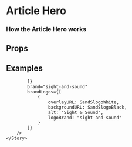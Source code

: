 
<Meta title="Pattern Library|Structure/Hero Article" component={HeroArticle} />

# Article Hero 

### How the Article Hero works
 
## Props 

<Props of={HeroArticle} />

## Examples 

<Preview>
    <Story name="Feature example">
        <HeroArticle 
            image1920x1080="https://staging.core-cms.bfi.digital/sites/default/files/styles/responsive/public/1920/1080/1/2020-03/Hero.jpg"
            image192x108="https://staging.core-cms.bfi.digital/sites/default/files/styles/responsive/public/192/108/1/2020-03/Hero.jpg"
            imageAltText="Alt text for the image"
            imageCopyright="HELP MUSICIANS, directed by Thomas Guthrie"
            title="Britain on Lockdown: How online videos have shaped the crisis"
            standfirst="As the BFI National Archive calls on the British public to help map the digital video response to coronavirus across the UK, our curators begin a regular new series highlighting the online videos that have made an impact during the lockdown period."
            category="Article category"
            type="Feature"
            date="28 April 2020"
            authors={[
                {
                    name: "Ros Cranston",
                    url: "#"
                },
                {
                    name: "William Fowler",
                    url: "#"
                },
                {
                    name: "Steve Foxon",
                    url: "#"
                },
                {
                    name: "Will Massa",
                    url: "#"
                },
                {
                    name: "Patrick Russell",
                    url: "#"
                },
                {
                    name: "Jez Stewart",
                    url: "#"
                },
                {
                    name: "James Taylor",
                    url: "#"
                }
            ]}
        />
    </Story>
</Preview>

<Preview>
    <Story name="List example">
        <HeroArticle 
            title="Five things to watch this weekend – 24-26 April"
            standfirst="British classics, French New Wave masterpieces and a grungy shocker – what are you watching this weekend?"
            category="What to watch"
            type="List"
            date="24 April 2020"
            authors={[
                {
                    name: "Samuel Wigley",
                    url: "#"
                }
            ]}
        />
    </Story>
</Preview>

<Preview>
    <Story name="Recommends example">
        <HeroArticle 
            title="BFI Recommends: Carol"
            standfirst="The perfect adaptation: Todd Haynes’ exquisite film of Patricia Highsmith’s novel The Price of Salt is the latest in our daily series of recommendations, chosen by Emma Smart."
            category="BFI Recommends"
            date="1 May 2020"
            authors={[
                {
                    name: "Emma Smart",
                    url: "#"
                }
            ]}
            brand="sight-and-sound"
            brandLogos={[
                {
                    overlayURL: SandSlogoWhite,
                    backgroundURL: SandSlogoBlack,
                    alt: "Sight & Sound",
                    logoBrand: "sight-and-sound"
                }
            ]}
        />
    </Story>
</Preview>

<Preview>
    <Story name="Recommends example no author">
        <HeroArticle 
            title="BFI Recommends: Carol"
            standfirst="The perfect adaptation: Todd Haynes’ exquisite film of Patricia Highsmith’s novel The Price of Salt is the latest in our daily series of recommendations, chosen by Emma Smart."
            category="BFI Recommends"
            date="1 May 2020"
            authors={[
            
            ]}
            brand="sight-and-sound"
            brandLogos={[
                {
                    overlayURL: SandSlogoWhite,
                    backgroundURL: SandSlogoBlack,
                    alt: "Sight & Sound",
                    logoBrand: "sight-and-sound"
                }
            ]}
        />
    </Story>
</Preview>

<Preview>
    <Story name="Sight &amp; Sound Feature example">
        <HeroArticle 
            image1920x1080="https://staging.core-cms.bfi.digital/sites/default/files/styles/responsive/public/1920/1080/1/2020-03/Hero.jpg"
            image192x108="https://staging.core-cms.bfi.digital/sites/default/files/styles/responsive/public/192/108/1/2020-03/Hero.jpg"
            imageAltText="Alt text for the image"
            imageCopyright="HELP MUSICIANS, directed by Thomas Guthrie"
            title="Britain on Lockdown: How online videos have shaped the crisis"
            standfirst="As the BFI National Archive calls on the British public to help map the digital video response to coronavirus across the UK, our curators begin a regular new series highlighting the online videos that have made an impact during the lockdown period."
            category="Article category"
            type="Feature"
            date="28 April 2020"
            authors={[
                {
                    name: "Ros Cranston",
                    url: "#"
                },
                {
                    name: "William Fowler",
                    url: "#"
                },
                {
                    name: "Steve Foxon",
                    url: "#"
                },
                {
                    name: "Will Massa",
                    url: "#"
                },
                {
                    name: "Patrick Russell",
                    url: "#"
                },
                {
                    name: "Jez Stewart",
                    url: "#"
                },
                {
                    name: "James Taylor",
                    url: "#"
                }
            ]}
            brand="sight-and-sound"
            brandLogos={[
                {
                    overlayURL: SandSlogoWhite,
                    backgroundURL: SandSlogoBlack,
                    alt: "Sight & Sound",
                    logoBrand: "sight-and-sound"
                }
            ]}
        />
    </Story>
</Preview>

<Preview>
    <Story name="Sight &amp; Sound Feature example no hero image">
        <HeroArticle 
            title="Britain on Lockdown: How online videos have shaped the crisis"
            standfirst="As the BFI National Archive calls on the British public to help map the digital video response to coronavirus across the UK, our curators begin a regular new series highlighting the online videos that have made an impact during the lockdown period."
            category="Article category"
            type="Feature"
            date="28 April 2020"
            authors={[
                {
                    name: "Ros Cranston",
                    url: "#"
                },
                {
                    name: "William Fowler",
                    url: "#"
                },
                {
                    name: "Steve Foxon",
                    url: "#"
                },
                {
                    name: "Will Massa",
                    url: "#"
                },
                {
                    name: "Patrick Russell",
                    url: "#"
                },
                {
                    name: "Jez Stewart",
                    url: "#"
                },
                {
                    name: "James Taylor",
                    url: "#"
                }
            ]}
            brand="sight-and-sound"
            brandLogos={[
                {
                    overlayURL: SandSlogoWhite,
                    backgroundURL: SandSlogoBlack,
                    alt: "Sight & Sound",
                    logoBrand: "sight-and-sound"
                }
            ]}
        />
    </Story>
</Preview>